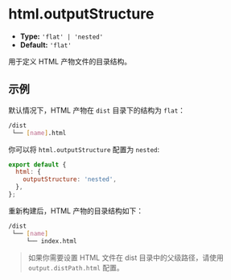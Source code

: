# html.outputStructure

- **Type:** `'flat' | 'nested'`
- **Default:** `'flat'`

用于定义 HTML 产物文件的目录结构。

## 示例

默认情况下，HTML 产物在 `dist` 目录下的结构为 `flat`：

```bash
/dist
 └── [name].html
```

你可以将 `html.outputStructure` 配置为 `nested`:

```js
export default {
  html: {
    outputStructure: 'nested',
  },
};
```

重新构建后，HTML 产物的目录结构如下：

```bash
/dist
 └── [name]
     └── index.html
```

> 如果你需要设置 HTML 文件在 dist 目录中的父级路径，请使用 `output.distPath.html` 配置。
